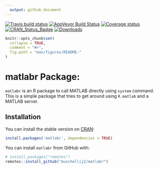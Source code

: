 ```yaml
---
  output: github_document
---
```


[![Travis build status](https://travis-ci.org/muschellij2/matlabr.svg?branch=master)](https://travis-ci.org/muschellij2/matlabr)
[![AppVeyor Build Status](https://ci.appveyor.com/api/projects/status/github/muschellij2/matlabr?branch=master&svg=true)](https://ci.appveyor.com/project/muschellij2/matlabr)
[![Coverage status](https://coveralls.io/repos/github/muschellij2/matlabr/badge.svg?branch=master)](https://coveralls.io/r/muschellij2/matlabr?branch=master)
[![CRAN_Status_Badge](http://www.r-pkg.org/badges/version/matlabr)](https://cran.r-project.org/package=matlabr)
[![Downloads](http://cranlogs.r-pkg.org/badges/matlabr)](http://cran.rstudio.com/package=matlabr)

<!-- README.md is generated from README.Rmd. Please edit that file -->

```r
knitr::opts_chunk$set(
  collapse = TRUE,
  comment = "#>",
  fig.path = "man/figures/README-"
)
```
# matlabr Package: 

`matlabr` is an R package to call MATLAB directly using `system` command.  This is a simple package that tries to get around using `R.matlab` and a MATLAB server.

## Installation

You can install the stable version on
[CRAN](http://cran.rstudio.com/package=matlabr):

```r
install.packages('matlabr', dependencies = TRUE)
```

You can install `matlabr` from GitHub with:

```r
# install.packages("remotes")
remotes::install_github("muschellij2/matlabr")
```
